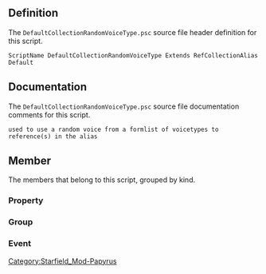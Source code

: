 {{Script_Object_Summary
| title = DefaultCollectionRandomVoiceType
| name = [[SFM:Script-DefaultCollectionRandomVoiceType|DefaultCollectionRandomVoiceType]]
| extends = [[SFM:Script-RefCollectionAlias|RefCollectionAlias]] → [[SFM:Script-Alias|Alias]] → [[SFM:Script-ScriptObject|ScriptObject]]
| flags = Default
}}


== Definition ==
The <code>DefaultCollectionRandomVoiceType.psc</code> source file header definition for this script.

<source lang="papyrus">
ScriptName DefaultCollectionRandomVoiceType Extends RefCollectionAlias Default
</source>


== Documentation ==
The <code>DefaultCollectionRandomVoiceType.psc</code> source file documentation comments for this script.

<source>
used to use a random voice from a formlist of voicetypes to reference(s) in the alias
</source>


== Member ==
The members that belong to this script, grouped by kind.

=== Property ===
{{Script_Object_Member_Summary
| title = VoicesList
| script = [[SFM:Script-DefaultCollectionRandomVoiceType|DefaultCollectionRandomVoiceType]]
| name = [[SFM:Script-DefaultCollectionRandomVoiceType/VoicesList|VoicesList]]
| kind = Property
| flags = Mandatory Const Auto
| returns = FormList
| documentation = The formlist with random voices you want to select from.
IMPORTANT: make sure the alias has the same formlist in the Export drop down if they are getting new dialogue in this quest.
}}

=== Group ===
{{Script_Object_Member_Summary
| title = Debug_Properties
| script = [[SFM:Script-DefaultCollectionRandomVoiceType|DefaultCollectionRandomVoiceType]]
| name = [[SFM:Script-DefaultCollectionRandomVoiceType/Debug_Properties|Debug_Properties]]
| kind = Group
}}

=== Event ===
{{Script_Object_Member_Summary
| title = OnAliasInit
| script = [[SFM:Script-DefaultCollectionRandomVoiceType|DefaultCollectionRandomVoiceType]]
| name = [[SFM:Script-DefaultCollectionRandomVoiceType/OnAliasInit|OnAliasInit]]
| kind = Event
}}


[[Category:Starfield_Mod-Papyrus]]
